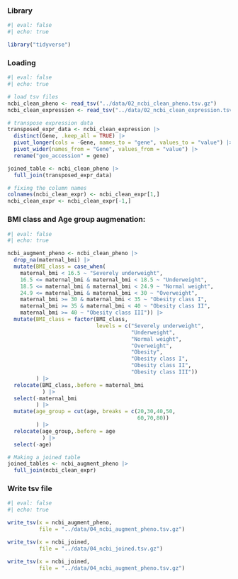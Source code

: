 ### Library

```r
#| eval: false
#| echo: true

library("tidyverse")
```

### Loading

```r
#| eval: false
#| echo: true

# load tsv files
ncbi_clean_pheno <- read_tsv("../data/02_ncbi_clean_pheno.tsv.gz")
ncbi_clean_expression <- read_tsv("../data/02_ncbi_clean_expression.tsv.gz")
```

```r
# transpose expression data
transposed_expr_data <- ncbi_clean_expression |> 
  distinct(Gene, .keep_all = TRUE) |>
  pivot_longer(cols = -Gene, names_to = "gene", values_to = "value") |>
  pivot_wider(names_from = "Gene", values_from = "value") |>
  rename("geo_accession" = gene)

joined_table <- ncbi_clean_pheno |>
  full_join(transposed_expr_data)

# fixing the column names
colnames(ncbi_clean_expr) <- ncbi_clean_expr[1,]
ncbi_clean_expr <- ncbi_clean_expr[-1,]

```

### BMI class and Age group augmenation:

```r
#| eval: false
#| echo: true

ncbi_augment_pheno <- ncbi_clean_pheno |>
  drop_na(maternal_bmi) |>
  mutate(BMI_class = case_when(
    maternal_bmi < 16.5 ~ "Severely underweight",
    16.5 <= maternal_bmi & maternal_bmi < 18.5 ~ "Underweight",
    18.5 <= maternal_bmi & maternal_bmi < 24.9 ~ "Normal weight",
    24.9 <= maternal_bmi & maternal_bmi < 30 ~ "Overweight",
    maternal_bmi >= 30 & maternal_bmi < 35 ~ "Obesity class I",
    maternal_bmi >= 35 & maternal_bmi < 40 ~ "Obesity class II",
    maternal_bmi >= 40 ~ "Obesity class III")) |>
  mutate(BMI_class = factor(BMI_class,
                            levels = c("Severely underweight",
                                       "Underweight",
                                       "Normal weight", 
                                       "Overweight",
                                       "Obesity", 
                                       "Obesity class I",
                                       "Obesity class II", 
                                       "Obesity class III"))
         ) |>
  relocate(BMI_class,.before = maternal_bmi
           ) |>
  select(-maternal_bmi
         ) |>
  mutate(age_group = cut(age, breaks = c(20,30,40,50,
                                         60,70,80))
         ) |>
  relocate(age_group,.before = age
           ) |>
  select(-age)

# Making a joined table
joined_tables <- ncbi_augment_pheno |>
  full_join(ncbi_clean_expr)

```

### Write tsv file

```r
#| eval: false
#| echo: true

write_tsv(x = ncbi_augment_pheno,
          file = "../data/04_ncbi_augment_pheno.tsv.gz")

write_tsv(x = ncbi_joined,
          file = "../data/04_ncbi_joined.tsv.gz")

write_tsv(x = ncbi_joined,
          file = "../data/04_ncbi_augment_pheno.tsv.gz")
```
